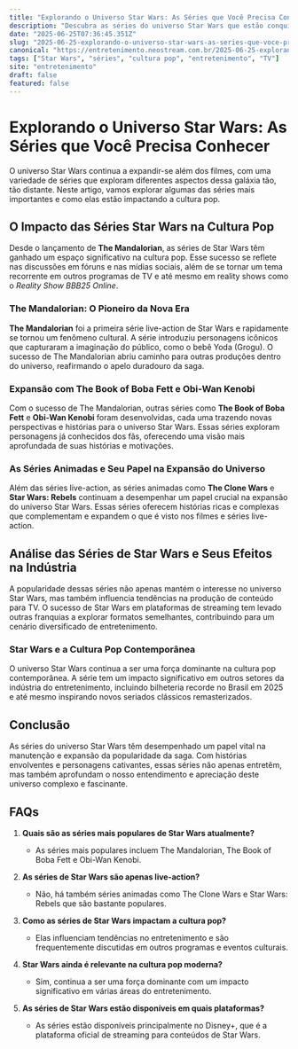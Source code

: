 ```yaml
---
title: "Explorando o Universo Star Wars: As Séries que Você Precisa Conhecer"
description: "Descubra as séries do universo Star Wars que estão conquistando o público e entenda como elas impactam a cultura pop moderna."
date: "2025-06-25T07:36:45.351Z"
slug: "2025-06-25-explorando-o-universo-star-wars-as-series-que-voce-precisa-conhecer"
canonical: "https://entretenimento.neostream.com.br/2025-06-25-explorando-o-universo-star-wars-as-series-que-voce-precisa-conhecer"
tags: ["Star Wars", "séries", "cultura pop", "entretenimento", "TV"]
site: "entretenimento"
draft: false
featured: false
---
```


# Explorando o Universo Star Wars: As Séries que Você Precisa Conhecer

O universo Star Wars continua a expandir-se além dos filmes, com uma variedade de séries que exploram diferentes aspectos dessa galáxia tão, tão distante. Neste artigo, vamos explorar algumas das séries mais importantes e como elas estão impactando a cultura pop.

## O Impacto das Séries Star Wars na Cultura Pop

Desde o lançamento de **The Mandalorian**, as séries de Star Wars têm ganhado um espaço significativo na cultura pop. Esse sucesso se reflete nas discussões em fóruns e nas mídias sociais, além de se tornar um tema recorrente em outros programas de TV e até mesmo em reality shows como o *Reality Show BBB25 Online*.

### The Mandalorian: O Pioneiro da Nova Era

**The Mandalorian** foi a primeira série live-action de Star Wars e rapidamente se tornou um fenômeno cultural. A série introduziu personagens icônicos que capturaram a imaginação do público, como o bebê Yoda (Grogu). O sucesso de The Mandalorian abriu caminho para outras produções dentro do universo, reafirmando o apelo duradouro da saga.

### Expansão com The Book of Boba Fett e Obi-Wan Kenobi

Com o sucesso de The Mandalorian, outras séries como **The Book of Boba Fett** e **Obi-Wan Kenobi** foram desenvolvidas, cada uma trazendo novas perspectivas e histórias para o universo Star Wars. Essas séries exploram personagens já conhecidos dos fãs, oferecendo uma visão mais aprofundada de suas histórias e motivações.

### As Séries Animadas e Seu Papel na Expansão do Universo

Além das séries live-action, as séries animadas como **The Clone Wars** e **Star Wars: Rebels** continuam a desempenhar um papel crucial na expansão do universo Star Wars. Essas séries oferecem histórias ricas e complexas que complementam e expandem o que é visto nos filmes e séries live-action.

## Análise das Séries de Star Wars e Seus Efeitos na Indústria

A popularidade dessas séries não apenas mantém o interesse no universo Star Wars, mas também influencia tendências na produção de conteúdo para TV. O sucesso de Star Wars em plataformas de streaming tem levado outras franquias a explorar formatos semelhantes, contribuindo para um cenário diversificado de entretenimento.

### Star Wars e a Cultura Pop Contemporânea

O universo Star Wars continua a ser uma força dominante na cultura pop contemporânea. A série tem um impacto significativo em outros setores da indústria do entretenimento, incluindo bilheteria recorde no Brasil em 2025 e até mesmo inspirando novos seriados clássicos remasterizados.

## Conclusão

As séries do universo Star Wars têm desempenhado um papel vital na manutenção e expansão da popularidade da saga. Com histórias envolventes e personagens cativantes, essas séries não apenas entretêm, mas também aprofundam o nosso entendimento e apreciação deste universo complexo e fascinante.

## FAQs

1. **Quais são as séries mais populares de Star Wars atualmente?**
   - As séries mais populares incluem The Mandalorian, The Book of Boba Fett e Obi-Wan Kenobi.

2. **As séries de Star Wars são apenas live-action?**
   - Não, há também séries animadas como The Clone Wars e Star Wars: Rebels que são bastante populares.

3. **Como as séries de Star Wars impactam a cultura pop?**
   - Elas influenciam tendências no entretenimento e são frequentemente discutidas em outros programas e eventos culturais.

4. **Star Wars ainda é relevante na cultura pop moderna?**
   - Sim, continua a ser uma força dominante com um impacto significativo em várias áreas do entretenimento.

5. **As séries de Star Wars estão disponíveis em quais plataformas?**
   - As séries estão disponíveis principalmente no Disney+, que é a plataforma oficial de streaming para conteúdos de Star Wars.